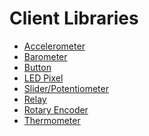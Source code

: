 # Client Libraries

-   [Accelerometer](/clients/makecode/modules/accelerometer)
-   [Barometer](/clients/makecode/modules/barometer)
-   [Button](/clients/makecode/modules/button)
-   [LED Pixel](/clients/makecode/modules/ledpixel)
-   [Slider/Potentiometer](/clients/makecode/modules/potentiometer)
-   [Relay](/clients/makecode/modules/relay)
-   [Rotary Encoder](/clients/makecode/modules/rotaryencoder)
-   [Thermometer](/clients/makecode/modules/thermometer)
